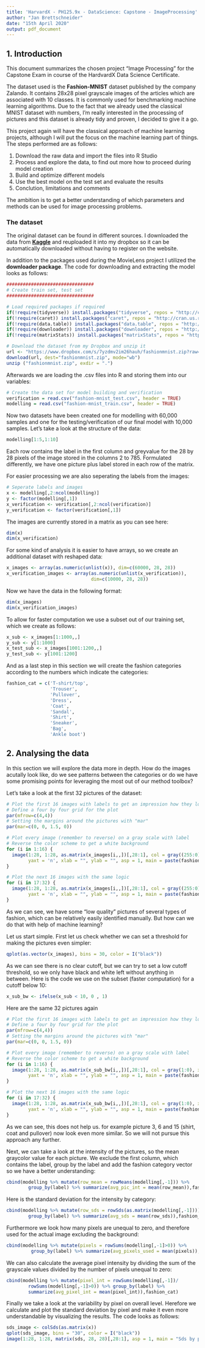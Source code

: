 ```yaml
---
title: 'HarvardX - PH125.9x - DataScience: Capstone - ImageProcessing'
author: "Jan Brettschneider"
date: "15th April 2020"
output: pdf_document
---
```


## 1. Introduction
This document summarizes the chosen project "Image Processing" for the Capstone Exam in course of the HardvardX Data Science Certificate.

The dataset used is the **Fashion-MNIST** dataset published by the company Zalando. It contains 28x28 pixel grayscale images of the articles which are associated with 10 classes. It is commonly used for benchmarking machine learning algorithms. Due to the fact that we already used the classical MNIST dataset with numbers, I'm really interested in the processing of pictures and this dataset is already tidy and proven, I decided to give it a go.

This project again will have the classical approach of machine learning projects, although I will put the focus on the machine learning part of things. The steps performed are as follows:

  1. Download the raw data and import the files into R Studio
  2. Process and explore the data, to find out more how to proceed during model creation
  3. Build and optimize different models
  4. Use the best model on the test set and evaluate the results
  5. Conclution, limitations and comments
  
  
The ambition is to get a better understanding of which parameters and methods can be used for image processing problems.


### The dataset
The original dataset can be found in different sources. I downloaded the data from **[Kaggle](https://www.kaggle.com/zalando-research/fashionmnist)** and reuploaded it into my dropbox so it can be automatically downloaded without having to register on the website.

In addition to the packages used during the MovieLens project I utilized the **downloader package**. The code for downloading and extracting the model looks as follows:
```r
################################
# Create train set, test set
################################

# Load required packages if required
if(!require(tidyverse)) install.packages("tidyverse", repos = "http://cran.us.r-project.org")
if(!require(caret)) install.packages("caret", repos = "http://cran.us.r-project.org")
if(!require(data.table)) install.packages("data.table", repos = "http://cran.us.r-project.org")
if(!require(downloader)) install.packages("downloader", repos = "http://cran.us.r-project.org")
if(!require(matrixStats)) install.packages("matrixStats", repos = "http://cran.us.r-project.org")

# Download the dataset from my Dropbox and unzip it
url <- "https://www.dropbox.com/s/7yzdmv2im26hauh/fashionmnist.zip?raw=1"
download(url, dest="fashionmnist.zip", mode="wb") 
unzip ("fashionmnist.zip", exdir = ".")
```

Afterwards we are loading the .csv files into R and storing them into our variables:
```r
# Create the data set for model building and verification
verification = read.csv("fashion-mnist_test.csv", header = TRUE)
modelling = read.csv("fashion-mnist_train.csv", header = TRUE)
```

Now two datasets have been created one for modelling with 60,000 samples and one for the testing/verification of our final model with 10,000 samples.
Let's take a look at the structure of the data:
```r
modelling[1:5,1:10]
```

Each row contains the label in the first column and greyvalue for the 28 by 28 pixels of the image stored in the columns 2 to 785. Formulated differently, we have one picture plus label stored in each row of the matrix.

For easier processing we are also seperating the labels from the images:
```r
# Seperate labels and images
x <- modelling[,2:ncol(modelling)]
y <- factor(modelling[,1])
x_verification <- verification[,2:ncol(verification)]
y_verification <- factor(verification[,1])
```

The images are currently stored in a matrix as you can see here:
```r
dim(x)
dim(x_verification)
```

For some kind of analysis it is easier to have arrays, so we create an additional dataset with reshaped data:
```r
x_images <- array(as.numeric(unlist(x)), dim=c(60000, 28, 28))
x_verification_images <- array(as.numeric(unlist(x_verification)),
                               dim=c(10000, 28, 28))
```

Now we have the data in the following format:
```r
dim(x_images)
dim(x_verification_images)
```

To allow for faster computation we use a subset out of our training set, which we create as follows:
```r
x_sub <- x_images[1:1000,,]
y_sub <- y[1:1000]
x_test_sub <- x_images[1001:1200,,]
y_test_sub <- y[1001:1200]
```

And as a last step in this section we will create the fashion categories according to the numbers which indicate the categories:
```r
fashion_cat = c('T-shirt/top',
                'Trouser',
                'Pullover',
                'Dress',
                'Coat', 
                'Sandal',
                'Shirt',
                'Sneaker',
                'Bag',
                'Ankle boot')  
```


## 2. Analysing the data
In this section we will explore the data more in depth. How do the images acutally look like, do we see patterns between the categories or do we have some promising points for leveraging the most out of our method toolbox?

Let's take a look at the first 32 pictures of the dataset:

```r
# Plot the first 16 images with labels to get an impression how they look
# Define a four by four grid for the plot
par(mfrow=c(4,4))
# Setting the margins around the pictures with "mar" 
par(mar=c(0, 0, 1.5, 0))

# Plot every image (remember to reverse) on a gray scale with label
# Reverse the color scheme to get a white background
for (i in 1:16) {
  image(1:28, 1:28, as.matrix(x_images[i,,])[,28:1], col = gray((255:0)/255), xaxt = 'n',
        yaxt = 'n', xlab = "", ylab = "", asp = 1, main = paste(fashion_cat[y[i]]))
}

# Plot the next 16 images with the same logic
for (i in 17:32) {
  image(1:28, 1:28, as.matrix(x_images[i,,])[,28:1], col = gray((255:0)/255), xaxt = 'n',
        yaxt = 'n', xlab = "", ylab = "", asp = 1, main = paste(fashion_cat[y[i]]))
}
```

As we can see, we have some "low quality" pictures of several types of fashion, which can be relatively easily identified manually.
But how can we do that with help of machine learning?

Let us start simple. First let us check whether we can set a threshold for making the pictures even simpler:
```r
qplot(as.vector(x_images), bins = 30, color = I("black"))
```

As we can see there is no clear cutoff, but we can try to set a low cutoff threshold, so we only have black and white left without anything in between.
Here is the code we use on the subset (faster computation) for a cutoff below 10:
```r
x_sub_bw <- ifelse(x_sub < 10, 0 , 1)
```

Here are the same 32 pictures again
```r
# Plot the first 16 images with labels to get an impression how they look
# Define a four by four grid for the plot
par(mfrow=c(4,4))
# Setting the margins around the pictures with "mar" 
par(mar=c(0, 0, 1.5, 0))

# Plot every image (remember to reverse) on a gray scale with label
# Reverse the color scheme to get a white background
for (i in 1:16) {
  image(1:28, 1:28, as.matrix(x_sub_bw[i,,])[,28:1], col = gray(1:0), xaxt = 'n',
        yaxt = 'n', xlab = "", ylab = "", asp = 1, main = paste(fashion_cat[y[i]]))
}

# Plot the next 16 images with the same logic
for (i in 17:32) {
  image(1:28, 1:28, as.matrix(x_sub_bw[i,,])[,28:1], col = gray(1:0), xaxt = 'n',
        yaxt = 'n', xlab = "", ylab = "", asp = 1, main = paste(fashion_cat[y[i]]))
}
```

As we can see, this does not help us. for example picture 3, 6 and 15 (shirt, coat and pullover) now look even more similar. So we will not pursue this approach any further.

Next, we can take a look at the intensity of the pictures, so the mean graycolor value for each picture. We exclude the first column, which contains the label, group by the label and add the fashion category vector so we have a better understanding:
```r
cbind(modelling %>% mutate(row_mean = rowMeans(modelling[,-1])) %>%
        group_by(label) %>% summarize(avg_pic_int = mean(row_mean)),fashion_cat)
```

Here is the standard deviation for the intensity by category:
```r
cbind(modelling %>% mutate(row_sds = rowSds(as.matrix(modelling[,-1]))) %>%
        group_by(label) %>% summarize(avg_sds = mean(row_sds)),fashion_cat)
```

Furthermore we look how many pixels are unequal to zero, and therefore used for the actual image excluding the background:
```r
cbind(modelling %>% mutate(pixels = rowSums(modelling[,-1]>0)) %>%
         group_by(label) %>% summarize(avg_pixels_used = mean(pixels)),fashion_cat)
```


We can also calculate the average pixel intensity by dividing the sum of the grayscale values divided by the number of pixels unequal to zero:
```r
cbind(modelling %>% mutate(pixel_int = rowSums(modelling[,-1])/
        rowSums(modelling[,-1]>0)) %>% group_by(label) %>%
        summarize(avg_pixel_int = mean(pixel_int)),fashion_cat)
```

Finally we take a look at the variability by pixel on overall level. Herefore we calculate and plot the standard deviation by pixel and make it even more understandable by visualizing the results. The code looks as follows:
```r
sds_image <- colSds(as.matrix(x))
qplot(sds_image, bins = "30", color = I("black"))
image(1:28, 1:28, matrix(sds, 28, 28)[,28:1], asp = 1, main = "Sds by pixel")
```
